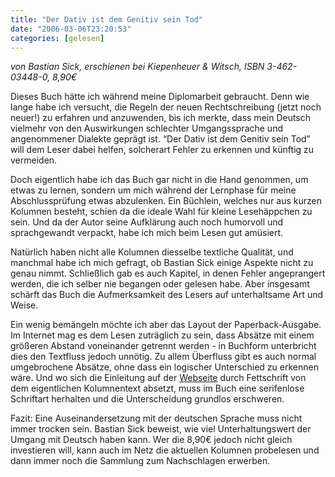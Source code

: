 ```yaml
---
title: "Der Dativ ist dem Genitiv sein Tod"
date: "2006-03-06T23:20:53"
categories: [gelesen]
---
```


*von Bastian Sick,
erschienen bei Kiepenheuer & Witsch, ISBN 3-462-03448-0, 8,90€*

Dieses Buch hätte ich während meine Diplomarbeit gebraucht. Denn wie lange habe ich versucht, die Regeln der neuen Rechtschreibung (jetzt noch neuer!) zu erfahren und anzuwenden, bis ich merkte, dass mein Deutsch vielmehr von den Auswirkungen schlechter Umgangssprache und angenommener Dialekte geprägt ist. "Der Dativ ist dem Genitiv sein Tod" will dem Leser dabei helfen, solcherart Fehler zu erkennen und künftig zu vermeiden.

Doch eigentlich habe ich das Buch gar nicht in die Hand genommen, um etwas zu lernen, sondern um mich während der Lernphase für meine Abschlussprüfung etwas abzulenken. Ein Büchlein, welches nur aus kurzen Kolumnen besteht, schien da die ideale Wahl für kleine Lesehäppchen zu sein. Und da der Autor seine Aufklärung auch noch humorvoll und sprachgewandt verpackt, habe ich mich beim Lesen gut amüsiert.

Natürlich haben nicht alle Kolumnen diesselbe textliche Qualität, und manchmal habe ich mich gefragt, ob Bastian Sick einige Aspekte nicht zu genau nimmt. Schließlich gab es auch Kapitel, in denen Fehler angeprangert werden, die ich selber nie begangen oder gelesen habe. Aber insgesamt schärft das Buch die Aufmerksamkeit des Lesers auf unterhaltsame Art und Weise.

Ein wenig bemängeln möchte ich aber das Layout der Paperback-Ausgabe. Im Internet mag es dem Lesen zuträglich zu sein, dass Absätze mit einem größeren Abstand voneinander getrennt werden - in Buchform unterbricht dies den Textfluss jedoch unnötig. Zu allem Überfluss gibt es auch normal umgebrochene Absätze, ohne dass ein logischer Unterschied zu erkennen wäre. Und wo sich die Einleitung auf der [Webseite](http://www.spiegel.de/zwiebelfisch) durch Fettschrift von dem eigentlichen Kolumnentext absetzt, muss im Buch eine serifenlose Schriftart herhalten und die Unterscheidung grundlos erschweren.

Fazit: Eine Auseinandersetzung mit der deutschen Sprache muss nicht immer trocken sein. Bastian Sick beweist, wie viel Unterhaltungswert der Umgang mit Deutsch haben kann. Wer die 8,90€ jedoch nicht gleich investieren will, kann auch im Netz die aktuellen Kolumnen probelesen und dann immer noch die Sammlung zum Nachschlagen erwerben.
